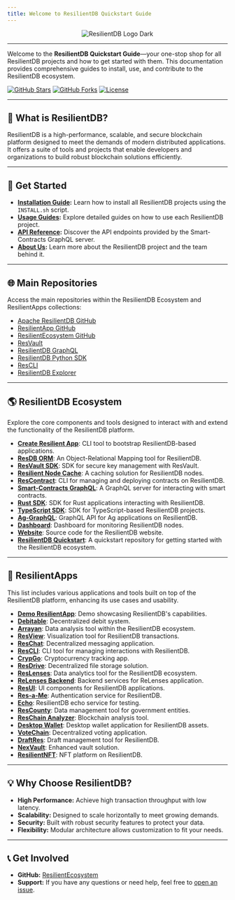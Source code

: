 ```yaml
---
title: Welcome to ResilientDB Quickstart Guide
---
```


<center>
  <img
    src="https://expolab.org/images/apache-resilientdb-dark.svg"
    alt="ResilientDB Logo Dark"
    className="logo logo-dark"
  />
</center>

---

Welcome to the **ResilientDB Quickstart Guide**—your one-stop shop for all ResilientDB projects and how to get started with them. This documentation provides comprehensive guides to install, use, and contribute to the ResilientDB ecosystem.

[![GitHub Stars](https://img.shields.io/github/stars/apache/incubator-resilientdb?style=social)](https://github.com/apache/incubator-resilientdb)
[![GitHub Forks](https://img.shields.io/github/forks/apache/incubator-resilientdb?style=social)](/https://github.com/apache/incubator-resilientdb/fork)
[![License](https://img.shields.io/github/license/apache/incubator-resilientdb)](LICENSE)

---

## 🚀 What is ResilientDB?

ResilientDB is a high-performance, scalable, and secure blockchain platform designed to meet the demands of modern distributed applications. It offers a suite of tools and projects that enable developers and organizations to build robust blockchain solutions efficiently.

---

## 📖 Get Started

- **[Installation Guide](installation/):** Learn how to install all ResilientDB projects using the `INSTALL.sh` script.
- **[Usage Guides](usage/):** Explore detailed guides on how to use each ResilientDB project.
- **[API Reference](api.md):** Discover the API endpoints provided by the Smart-Contracts GraphQL server.
- **[About Us](about/):** Learn more about the ResilientDB project and the team behind it.

---

## 🌐 Main Repositories

Access the main repositories within the ResilientDB Ecosystem and ResilientApps collections:

- [Apache ResilientDB GitHub](https://github.com/apache/incubator-resilientdb)
- [ResilientApp GitHub](https://github.com/ResilientApp)
- [ResilientEcosystem GitHub](https://github.com/ResilientEcosystem)
- [ResVault](https://github.com/apache/incubator-resilientdb-resvault)
- [ResilientDB GraphQL](https://github.com/apache/incubator-resilientdb-graphql)
- [ResilientDB Python SDK](https://github.com/apache/incubator-resilientdb-python-sdk)
- [ResCLI](https://github.com/ResilientApp/ResCLI)
- [ResilientDB Explorer](https://github.com/apache/incubator-resilientdb-explorer)

---

## 🌎 ResilientDB Ecosystem

Explore the core components and tools designed to interact with and extend the functionality of the ResilientDB platform.

- **[Create Resilient App](https://github.com/ResilientEcosystem/create-resilient-app)**: CLI tool to bootstrap ResilientDB-based applications.
- **[ResDB ORM](https://github.com/ResilientEcosystem/ResDB-ORM)**: An Object-Relational Mapping tool for ResilientDB.
- **[ResVault SDK](https://github.com/ResilientEcosystem/resvault-sdk)**: SDK for secure key management with ResVault.
- **[Resilient Node Cache](https://github.com/ResilientEcosystem/resilient-node-cache)**: A caching solution for ResilientDB nodes.
- **[ResContract](https://github.com/ResilientEcosystem/ResContract)**: CLI for managing and deploying contracts on ResilientDB.
- **[Smart-Contracts GraphQL](https://github.com/ResilientEcosystem/smart-contracts-graphql)**: A GraphQL server for interacting with smart contracts.
- **[Rust SDK](https://github.com/ResilientEcosystem/rust_sdk)**: SDK for Rust applications interacting with ResilientDB.
- **[TypeScript SDK](https://github.com/ResilientEcosystem/typescript_sdk)**: SDK for TypeScript-based ResilientDB projects.
- **[Ag-GraphQL](https://github.com/ResilientEcosystem/ResilientDB-Ag-GraphQL)**: GraphQL API for Ag applications on ResilientDB.
- **[Dashboard](https://github.com/ResilientEcosystem/dashboard)**: Dashboard for monitoring ResilientDB nodes.
- **[Website](https://github.com/ResilientEcosystem/website)**: Source code for the ResilientDB website.
- **[ResilientDB Quickstart](https://github.com/ResilientEcosystem/resilientdb-quickstart)**: A quickstart repository for getting started with the ResilientDB ecosystem.

---

## 📱 ResilientApps

This list includes various applications and tools built on top of the ResilientDB platform, enhancing its use cases and usability.

- **[Demo ResilientApp](https://github.com/ResilientApp/Demo-ResilientApp)**: Demo showcasing ResilientDB's capabilities.
- **[Debitable](https://github.com/ResilientApp/Debitable)**: Decentralized debit system.
- **[Arrayan](https://github.com/ResilientApp/Arrayan)**: Data analysis tool within the ResilientDB ecosystem.
- **[ResView](https://github.com/ResilientApp/ResView)**: Visualization tool for ResilientDB transactions.
- **[ResChat](https://github.com/ResilientApp/ResChat)**: Decentralized messaging application.
- **[ResCLI](https://github.com/ResilientApp/ResCLI)**: CLI tool for managing interactions with ResilientDB.
- **[CrypGo](https://github.com/ResilientApp/CrypGo)**: Cryptocurrency tracking app.
- **[ResDrive](https://github.com/ResilientApp/ResDrive)**: Decentralized file storage solution.
- **[ResLenses](https://github.com/ResilientApp/ResLenses)**: Data analytics tool for the ResilientDB ecosystem.
- **[ReLenses Backend](https://github.com/ResilientApp/ReLensesBackend)**: Backend services for ReLenses application.
- **[ResUI](https://github.com/ResilientApp/ResUI)**: UI components for ResilientDB applications.
- **[Res-a-Me](https://github.com/ResilientApp/Res-a-Me)**: Authentication service for ResilientDB.
- **[Echo](https://github.com/ResilientApp/Echo)**: ResilientDB echo service for testing.
- **[ResCounty](https://github.com/ResilientApp/ResCounty)**: Data management tool for government entities.
- **[ResChain Analyzer](https://github.com/ResilientApp/ResChainAnalyzer)**: Blockchain analysis tool.
- **[Desktop Wallet](https://github.com/ResilientApp/DesktopWallet)**: Desktop wallet application for ResilientDB assets.
- **[VoteChain](https://github.com/ResilientApp/VoteChain)**: Decentralized voting application.
- **[DraftRes](https://github.com/ResilientApp/DraftRes)**: Draft management tool for ResilientDB.
- **[NexVault](https://github.com/ResilientApp/NexVault)**: Enhanced vault solution.
- **[ResilientNFT](https://github.com/ResilientApp/ResilientNFT)**: NFT platform on ResilientDB.

---

## 💡 Why Choose ResilientDB?

- **High Performance:** Achieve high transaction throughput with low latency.
- **Scalability:** Designed to scale horizontally to meet growing demands.
- **Security:** Built with robust security features to protect your data.
- **Flexibility:** Modular architecture allows customization to fit your needs.

---

## 📞 Get Involved

- **GitHub:** [ResilientEcosystem](https://github.com/ResilientEcosystem)
- **Support:** If you have any questions or need help, feel free to [open an issue](https://github.com/apache/incubator-resilientdb/issues).
